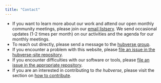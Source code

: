 ```yaml
---
title: "Contact"
---
```


- If you want to learn more about our work and attend our open monthly community meetings, please join our [email listserv](https://groups.io/g/hubverse). We send occasional updates (1-2 times per month) on our activities and the agenda for our monthly meetings.
- To reach out directly, please send a message to the <a href="mailto:hubverse+owner@groups.io">hubverse group</a>.
- If you encounter a problem with this website, please [file an issue in the hubverse-site repository](https://github.com/hubverse-org/hubverse-site/issues).
- If you encounter difficulties with our software or tools, please [file an issue in the appropriate repository](/contribute.qmd#file-issues).
- If you are an interested in contributing to _the hubverse_, please visit the section on [how to contribute](/contribute.qmd).
